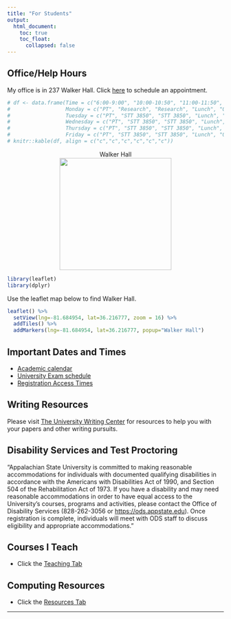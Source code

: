 ```yaml
---
title: "For Students"
output: 
  html_document:
    toc: true
    toc_float:
      collapsed: false
---
```

## Office/Help Hours <i class="fa fa-clock-o"></i> 

My office is in 237 Walker Hall. Click [here](https://calendar.app.google/5CBxwnxz92QkaNnJ6) to schedule an appointment. 

```r
# df <- data.frame(Time = c("6:00-9:00", "10:00-10:50", "11:00-11:50", "12:00-12:45", "12:45-1:45", "2:00-3:15"), 
#                  Monday = c("PT", "Research", "Research", "Lunch", "Office", "Prep"), 
#                  Tuesday = c("PT", "STT 3850", "STT 3850", "Lunch", "Office", "STT 3851"), 
#                  Wednesday = c("PT", "STT 3850", "STT 3850", "Lunch", "Office", "Prep"), 
#                  Thursday = c("PT", "STT 3850", "STT 3850", "Lunch", "Office", "STT 3851"),  
#                  Friday = c("PT", "STT 3850", "STT 3850", "Lunch", "Office", "Prep")) 
# knitr::kable(df, align = c("c","c","c","c","c","c"))
```


<center>
<figure>
<figcaption> Walker Hall </figcaption>
<img src="./images/walkerhall.jpg" caption="Walker Hall" width = 260>
</figure>
</center>

```r
library(leaflet)
library(dplyr)
```

Use the leaflet map below to find Walker Hall. 

```r
leaflet() %>%
  setView(lng=-81.684954, lat=36.216777, zoom = 16) %>% 
  addTiles() %>%
  addMarkers(lng=-81.684954, lat=36.216777, popup="Walker Hall") 
```

## Important Dates and Times

- [Academic calendar](https://registrar.appstate.edu/calendars-schedules) <i class="fa fa-calendar"></i>
- [University Exam schedule](https://registrar.appstate.edu/calendars-schedules/exam-schedule-0)
- [Registration Access Times](https://registrar.appstate.edu/students/registration-classes/early-registration-access)


## Writing Resources

Please visit [The University Writing Center](https://writingcenter.appstate.edu/) for resources to help you with your papers and other writing pursuits.


## Disability Services and Test Proctoring 


"Appalachian State University is committed to making reasonable accommodations for individuals with documented qualifying disabilities in accordance with the Americans with Disabilities Act of 1990, and Section 504 of the Rehabilitation Act of 1973. If you have a disability and may need reasonable accommodations in order to have equal access to the University's courses, programs and activities, please contact the Office of Disability Services (828-262-3056 or <https://ods.appstate.edu>). Once registration is complete, individuals will meet with ODS staff to discuss eligibility and appropriate accommodations."

## Courses I Teach

* Click the [Teaching Tab](teaching.html)

## Computing Resources

* Click the [Resources Tab](resources.html)

* * *